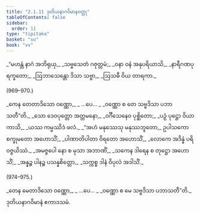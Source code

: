 ```yaml
---
title: "2.1.11 ဒုတိယနာဂဝိမာနဝတ္ထု"
tableOfContents: false
sidebar:
  order: 11
type: "tipitaka"
basket: "su"
book: "vv"
---
```



<DynamicBreadcrumb />

<Division number="968" book="vv" e="ch" v="19" p="86">

<Paragraph number="811" type="verses" book="vv">
_“မဟန္တံ နာဂံ အဘိရုယှ,_  
_သဗ္ဗသေတံ ဂဇုတ္တမံ;_  
_ဝနာ ဝနံ အနုပရိယာသိ,_  
_နာရီဂဏပုရက္ခတော;_  
_ဩဘာသေန္တော ဒိသာ သဗ္ဗာ,_  
_ဩသဓီ ဝိယ တာရကာ._  


(969–970.)
</Paragraph>

<Paragraph number="812" type="verses" book="vv">
_ကေန တေတာဒိသော ဝဏ္ဏော,_  
_ …ပေ… _  
_ဝဏ္ဏော စ တေ သဗ္ဗဒိသာ ပဘာသတီ”တိ._  

</Paragraph>

</Division>
<Division number="971" book="vv" e="ch" v="19" p="86">

<Paragraph number="813" type="verses" book="vv">
_သော ဒေဝပုတ္တော အတ္တမနော,_  
_ဝင်္ဂီသေနေဝ ပုစ္ဆိတော;_  
_ပဉှံ ပုဋ္ဌော ဝိယာကာသိ,_  
_ယဿ ကမ္မဿိဒံ ဖလံ._  

</Paragraph>

</Division>
<Division number="972" book="vv" e="ch" v="19" p="86">

<Paragraph number="814" type="verses" book="vv">
_“အဟံ မနုဿေသု မနုဿဘူတော,_  
ဥပါသကော စက္ခုမတော အဟောသိံ;_  
_ပါဏာတိပါတာ ဝိရတော အဟောသိံ,_  
_လောကေ အဒိန္နံ ပရိဝဇ္ဇယိဿံ._  

</Paragraph>

</Division>
<Division number="973" book="vv" e="ch" v="19" p="86">

<Paragraph number="815" type="verses" book="vv">
_အမဇ္ဇပေါ နော စ မုသာ အဘာဏိံ,_  
_သကေန ဒါရေန စ တုဋ္ဌော အဟောသိံ;_  
_အန္နဉ္စ ပါနဉ္စ ပသန္နစိတ္တော,_  
_သက္ကစ္စ ဒါနံ ဝိပုလံ အဒါသိံ._  


(974–975.)
</Paragraph>

<Paragraph number="816" type="verses" book="vv">
_တေန မေတာဒိသော ဝဏ္ဏော,_  
_ …ပေ… _  
_ဝဏ္ဏော စ မေ သဗ္ဗဒိသာ ပဘာသတီ”တိ._  


</Paragraph>
</Division>

<Paragraph number="817" type="center" book="vv">
ဒုတိယနာဂဝိမာနံ ဧကာဒသမံ.
</Paragraph>